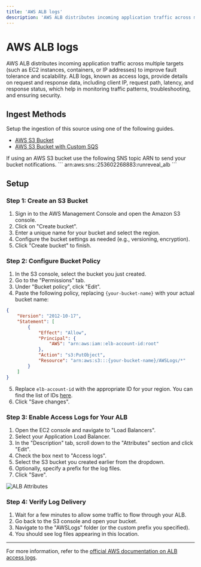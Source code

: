 ```yaml
---
title: 'AWS ALB logs'
description: 'AWS ALB distributes incoming application traffic across multiple targets (such as EC2 instances, containers, or IP addresses)'
---
```



# AWS ALB logs

AWS ALB distributes incoming application traffic across multiple targets (such as EC2 instances, containers, or IP addresses) 
to improve fault tolerance and scalability. ALB logs, known as access logs, provide details on request and response data, 
including client IP, request path, latency, and response status, which help in monitoring traffic patterns, troubleshooting, 
and ensuring security.

## Ingest Methods

Setup the ingestion of this source using one of the following guides.

- [AWS S3 Bucket](/sources/object-storage/s3)
- [AWS S3 Bucket with Custom SQS](/sources/object-storage/external-s3)

<Callout type='info'>
If using an AWS S3 bucket use the following SNS topic ARN to send your bucket notifications.
```
arn:aws:sns:<REGION>:253602268883:runreveal_alb
```
</Callout>

## Setup

### Step 1: Create an S3 Bucket

1. Sign in to the AWS Management Console and open the Amazon S3 console.
2. Click on "Create bucket".
3. Enter a unique name for your bucket and select the region.
4. Configure the bucket settings as needed (e.g., versioning, encryption).
5. Click "Create bucket" to finish.

### Step 2: Configure Bucket Policy

1. In the S3 console, select the bucket you just created.
2. Go to the "Permissions" tab.
3. Under "Bucket policy", click "Edit".
4. Paste the following policy, replacing `{your-bucket-name}` with your actual bucket name:

```json
{
    "Version": "2012-10-17",
    "Statement": [
        {
            "Effect": "Allow",
            "Principal": {
                "AWS": "arn:aws:iam::elb-account-id:root"
            },
            "Action": "s3:PutObject",
            "Resource": "arn:aws:s3:::{your-bucket-name}/AWSLogs/*"
        }
    ]
}
```

5. Replace `elb-account-id` with the appropriate ID for your region. You can find the list of IDs [here](https://docs.aws.amazon.com/elasticloadbalancing/latest/application/load-balancer-access-logs.html#access-logging-bucket-permissions).
6. Click "Save changes".

### Step 3: Enable Access Logs for Your ALB

1. Open the EC2 console and navigate to "Load Balancers".
2. Select your Application Load Balancer.
3. In the "Description" tab, scroll down to the "Attributes" section and click "Edit".
4. Check the box next to "Access logs".
5. Select the S3 bucket you created earlier from the dropdown.
6. Optionally, specify a prefix for the log files.
7. Click "Save".

![ALB Attributes](/alb-bucket-enable.png)

### Step 4: Verify Log Delivery

1. Wait for a few minutes to allow some traffic to flow through your ALB.
2. Go back to the S3 console and open your bucket.
3. Navigate to the "AWSLogs" folder (or the custom prefix you specified).
4. You should see log files appearing in this location.

---

For more information, refer to the [official AWS documentation on ALB access logs](https://docs.aws.amazon.com/elasticloadbalancing/latest/application/load-balancer-access-logs.html).